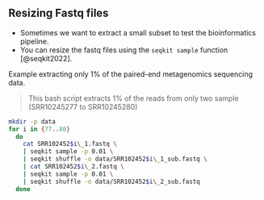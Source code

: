 ## Resizing Fastq files
  - Sometimes we want to extract a small subset to test the bioinformatics pipeline.
  - You can resize the fastq files using the `seqkit sample` function [@seqkit2022].


Example extracting only 1% of the paired-end metagenomics sequencing data.

> This bash script extracts 1% of the reads from only two sample (SRR10245277 to SRR10245280)

```bash
mkdir -p data
for i in {77..80}
  do
    cat SRR102452$i\_1.fastq \
    | seqkit sample -p 0.01 \
    | seqkit shuffle -o data/SRR102452$i\_1_sub.fastq \
    | cat SRR102452$i\_2.fastq \
    | seqkit sample -p 0.01 \
    | seqkit shuffle -o data/SRR102452$i\_2_sub.fastq
  done
```